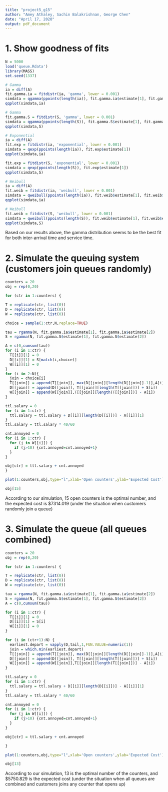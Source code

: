 ```yaml
---
title: "project5_g15"
author: "Amey Athaley, Sachin Balakrishnan, George Chen"
date: "April 17, 2020"
output: pdf_document
---
```


# 1. Show goodness of fits

```r
N = 5000
load('queue.Rdata')
library(MASS)
set.seed(1337)

# Gamma
ia = diff(A)
fit.gamma.ia = fitdistr(ia, 'gamma', lower = 0.001)
simdata = qgamma(ppoints(length(ia)), fit.gamma.ia$estimate[1], fit.gamma.ia$estimate[2])
qqplot(simdata,ia)

```
```r
# Gamma
fit.gamma.S = fitdistr(S, 'gamma', lower = 0.001)
simdata = qgamma(ppoints(length(S)), fit.gamma.S$estimate[1], fit.gamma.S$estimate[2])
qqplot(simdata,S)

```


```r
# Exponential
ia = diff(A)
fit.exp = fitdistr(ia, 'exponential', lower = 0.001)
simdata = qexp(ppoints(length(ia)), fit.exp$estimate[1])
qqplot(simdata,ia)

```
```r
fit.exp = fitdistr(S, 'exponential', lower = 0.001)
simdata = qexp(ppoints(length(S)), fit.exp$estimate[1])
qqplot(simdata,S)

```


```r
# Weibull
ia = diff(A)
fit.weib = fitdistr(ia, 'weibull', lower = 0.001)
simdata = qweibull(ppoints(length(ia)), fit.weib$estimate[1], fit.weib$estimate[2])
qqplot(simdata,ia)

```
```r
# Weibull
fit.weib = fitdistr(S, 'weibull', lower = 0.001)
simdata = qweibull(ppoints(length(S)), fit.weib$estimate[1], fit.weib$estimate[2])
qqplot(simdata,S)
```


Based on our results above, the gamma distribution seems to be the best fit for both inter-arrival time and service time.

# 2. Simulate the queuing system (customers join queues randomly)

```r
counters = 20
obj = rep(0,20)

for (ctr in 1:counters) {

T = replicate(ctr, list(0))
D = replicate(ctr, list(0))
W = replicate(ctr, list(0))

choice = sample(1:ctr,N,replace=TRUE)

tau = rgamma(N, fit.gamma.ia$estimate[1], fit.gamma.ia$estimate[2])
S = rgamma(N, fit.gamma.S$estimate[1], fit.gamma.S$estimate[2])

A = c(0,cumsum(tau))
for (i in 1:ctr) {
  T[[i]][1] = 0
  D[[i]][1] = S[match(i,choice)]
  W[[i]][1] = 0
}
for (i in 2:N){
  join = choice[i]
  T[[join]] = append(T[[join]], max(D[[join]][length(D[[join]]-1)],A[i])) 
  D[[join]] = append(D[[join]], T[[join]][length(T[[join]])] + S[i])
  W[[join]] = append(W[[join]],T[[join]][length(T[[join]])] - A[i])
}

ttl.salary = 0
for (i in 1:ctr) {
  ttl.salary = ttl.salary + D[[i]][length(D[[i]])] - A[[i]][1]
}
ttl.salary = ttl.salary * 40/60

cnt.annoyed = 0
for (i in 1:ctr) {
  for (j in W[[i]]) {
    if (j>10) {cnt.annoyed=cnt.annoyed+1}
  }
}

obj[ctr] = ttl.salary + cnt.annoyed
}
```


```r
plot(1:counters,obj,type="l",xlab='Open counters',ylab='Expected Cost')
```
```r
obj[15]
```

According to our simulation, 15 open counters is the optimal number, and the expected cost is $7314.019 (under the situation when customers randomly join a queue)


# 3. Simulate the queue (all queues combined)

```r
counters = 20
obj = rep(0,20)

for (ctr in 1:counters) {

T = replicate(ctr, list(0))
D = replicate(ctr, list(0))
W = replicate(ctr, list(0))

tau = rgamma(N, fit.gamma.ia$estimate[1], fit.gamma.ia$estimate[2])
S = rgamma(N, fit.gamma.S$estimate[1], fit.gamma.S$estimate[2])
A = c(0,cumsum(tau))

for (i in 1:ctr) {
  T[[i]][1] = 0
  D[[i]][1] = S[i]
  W[[i]][1] = 0
}

for (i in (ctr+1):N) {
  earliest.depart = vapply(D,tail,1,FUN.VALUE=numeric(1))
  join = which.min(earliest.depart)
  T[[join]] = append(T[[join]], max(D[[join]][length(D[[join]]-1)],A[i])) 
  D[[join]] = append(D[[join]], T[[join]][length(T[[join]])] + S[i])
  W[[join]] = append(W[[join]],T[[join]][length(T[[join]])] - A[i])
}

ttl.salary = 0
for (i in 1:ctr) {
  ttl.salary = ttl.salary + D[[i]][length(D[[i]])] - A[[i]][1]
}
ttl.salary = ttl.salary * 40/60

cnt.annoyed = 0
for (i in 1:ctr) {
  for (j in W[[i]]) {
    if (j>10) {cnt.annoyed=cnt.annoyed+1}
  }
}

obj[ctr] = ttl.salary + cnt.annoyed

}
```

```r
plot(1:counters,obj,type="l",xlab='Open counters',ylab='Expected Cost')
```

```r
obj[13]
```

According to our simulation, 13 is the optimal number of the counters, and $5750.829 is the expected cost (under the situation when all queues are combined and customers joins any counter that opens up)